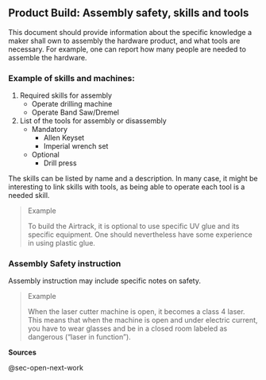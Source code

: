## Product Build: Assembly safety, skills and tools {#sec-product-build-assembly-skills-and-tools}

This document should provide information about the specific knowledge a maker shall own to assembly the hardware product, and what tools are necessary.
For example, one can report how many people are needed to assemble the hardware.

### Example of skills and machines:

1.  Required skills for assembly
    -   Operate drilling machine
    -   Operate Band Saw/Dremel
2.  List of the tools for assembly or disassembly
    -   Mandatory
        -   Allen Keyset
        -   Imperial wrench set
    -   Optional
        -   Drill press

The skills can be listed by name and a description.
In many case, it might be interesting to link skills with tools, as being able to operate each tool is a needed skill.

> Example
>
> To build the Airtrack, it is optional to use specific UV glue and its specific equipment.
> One should nevertheless have some experience in using plastic glue.

### Assembly Safety instruction {#sec-safety-instruction-assembly}

Assembly instruction may include specific notes on safety.

> Example
>
> When the laser cutter machine is open, it becomes a class 4 laser. This means that when the machine is open and under electric current, you have to wear glasses and be in a closed room labeled as dangerous ("laser in function").

**Sources**

@sec-open-next-work
